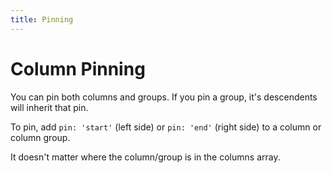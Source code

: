 ```yaml
---
title: Pinning
---
```



# Column Pinning

You can pin both columns and groups. If you pin a group, it's descendents will inherit that pin.

To pin, add `pin: 'start'` (left side) or `pin: 'end'` (right side) to a column or column group.

It doesn't matter where the column/group is in the columns array.

<Demo demoPath="column-pinning" srcPath="ColumnPinning.tsx" />
